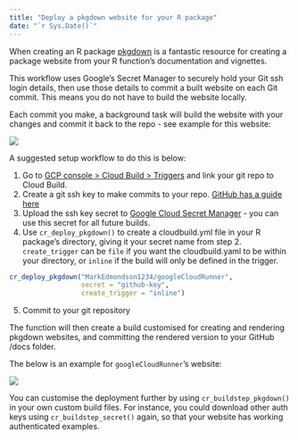 ```yaml
---
title: "Deploy a pkgdown website for your R package"
date: "`r Sys.Date()`"
---
```


When creating an R package [pkgdown](https://pkgdown.r-lib.org/) is a fantastic resource for creating a package website from your R function's documentation and vignettes.  

This workflow uses Google's Secret Manager to securely hold your Git ssh login details, then use those details to commit a built website on each Git commit.  This means you do not have to build the website locally.

Each commit you make, a background task will build the website with your changes and commit it back to the repo - see example for this website:

![](pkgdown-commit.png)

A suggested setup workflow to do this is below:

1. Go to [GCP console > Cloud Build > Triggers](https://console.cloud.google.com/cloud-build/triggers) and link your git repo to Cloud Build.
2. Create a git ssh key to make commits to your repo.  [GitHub has a guide here](https://help.github.com/en/github/authenticating-to-github/generating-a-new-ssh-key-and-adding-it-to-the-ssh-agent)
3. Upload the ssh key secret to [Google Cloud Secret Manager](https://cloud.google.com/secret-manager) - you can use this secret for all future builds.
4. Use `cr_deploy_pkgdown()` to create a cloudbuild.yml file in your R package's directory, giving it your secret name from step 2.  `create_trigger` can be `file` if you want the cloudbuild.yaml to be within your directory, or `inline` if the build will only be defined in the trigger.

```r
cr_deploy_pkgdown("MarkEdmondson1234/googleCloudRunner",
                  secret = "github-key",
                  create_trigger = "inline")
```

5. Commit to your git repository

The function will then create a build customised for creating and rendering pkgdown websites, and committing the rendered version to your GitHub /docs folder.

The below is an example for `googleCloudRunner`'s website:

![](pkgdown-build-trigger.png)

You can customise the deployment further by using `cr_buildstep_pkgdown()` in your own custom build files. For instance, you could download other auth keys using `cr_buildstep_secret()` again, so that your website has working authenticated examples. 

